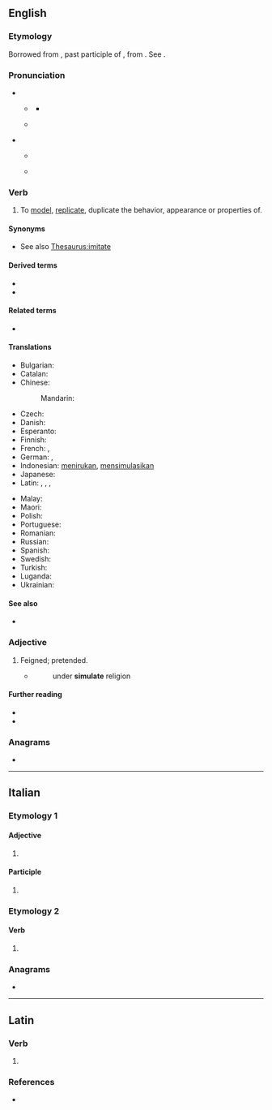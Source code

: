 ==English==

===Etymology===
{{root|en|ine-pro|*sem-}}
Borrowed from {{bor|en|la|simulātus}}, past participle of {{m|la|simulō||make like, imitate, copy, represent, feign}}, from {{m|la|similis||like}}. See {{m|en|similar}}.

===Pronunciation===
* {{q|verb}}
** {{a|UK}} {{IPA|en|/ˈsɪm.jʊˌleɪt/}}
*** {{audio|en|LL-Q1860 (eng)-Vealhurl-simulate.wav|Audio (UK)}}
** {{a|US}} {{IPA|en|/ˈsɪm.jəˌleɪt/}}
* {{q|adjective}}
** {{a|UK}} {{IPA|en|/ˈsɪm.jʊ.lɪt/}}
** {{a|US}} {{IPA|en|/ˈsɪm.jə.lət/}}

===Verb===
{{en-verb}}

# To [[model]], [[replicate]], duplicate the behavior, appearance or properties of.
#: {{ux|en|We will use a smoke machine to '''simulate''' the fog you will actually encounter.}}

====Synonyms====
* See also [[Thesaurus:imitate]]

====Derived terms====
* {{l|en|simulative}}
* {{l|en|simulatively}}

====Related terms====
{{rootsee|en|sem}}
* {{l|en|simulator}}

====Translations====
{{trans-top|to model, replicate, duplicate the behavior}}
* Bulgarian: {{t+|bg|симулирам}}
* Catalan: {{t+|ca|simular}}
* Chinese:
*: Mandarin: {{t+|cmn|模拟|tr=mónĭ}}
* Czech: {{t+|cs|simulovat}}
* Danish: {{t|da|simulere}}
* Esperanto: {{t|eo|simuli}}
* Finnish: {{t+|fi|simuloida}}
* French: {{t+|fr|simuler}}, {{t+check|fr|imiter}}
* German: {{t+|de|simulieren}}, {{t+|de|nachahmen}}
* Indonesian: [[tiru|menirukan]], [[simulasi|mensimulasikan]]
* Japanese: {{t|ja|シミュレートする|tr=shimyurēto-suru|sc=Jpan}}
* Latin: {{t|la|simulo}}, {{t|la|similo}}, {{t|la|simis sum}}, {{t+|la|accedo}}
{{trans-mid}}
* Malay: {{t|ms|mensimulasikan}}
* Maori: {{t|mi|whakatau}}
* Polish: {{t+|pl|symulować}}
* Portuguese: {{t+|pt|simular}}
* Romanian: {{t+|ro|simula}}
* Russian: {{t+|ru|симули́ровать}}
* Spanish: {{t+|es|simular}}
* Swedish: {{t+|sv|simulera}}
* Turkish: {{t|tr|simule etmek, benzetmek}}
* Luganda: {{t|lg|okopa}}
* Ukrainian: {{t|uk|симулюва́ти|impf|pf}}
{{trans-bottom}}

====See also====
* {{l|en|emulate}}

===Adjective===
{{en-adj}}

# {{lb|en|obsolete}} Feigned; pretended.
#* {{RQ:Bale The Image of Both Churches}}
#*:under '''simulate''' religion 

====Further reading====
* {{R:Webster 1913}}
* {{R:Century 1911}}

===Anagrams===
* {{anagrams|en|a=aeilmstu|sultiame}}

----

==Italian==

===Etymology 1===

====Adjective====
{{head|it|adjective form}}

# {{feminine plural of|it|simulato}}

====Participle====
{{head|it|past participle form|g=f-p}}

# {{feminine plural of|it|simulato}}

===Etymology 2===

====Verb====
{{head|it|verb form}}

# {{inflection of|it|simulare||2|p|pres|indc|;|2|p|impr}}

===Anagrams===
* {{anagrams|it|a=aeilmstu|emulasti}}

----

==Latin==

===Verb===
{{la-verb-form|simulāte}}

# {{inflection of|la|simulō||2|p|pres|actv|impr}}

===References===
* {{R:Elementary Lewis}}